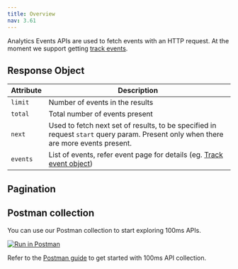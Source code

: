 ```yaml
---
title: Overview
nav: 3.61
---
```


Analytics Events APIs are used to fetch events with an HTTP request. At the moment we support getting [track events](/server-side/v2/api-reference/analytics-events/track-events).
<EndpointRequest title="https://api.100ms.live/v2/analytics/events"/>

## Response Object

| Attribute | Description                                                                                                                                                                                                                                                                  |
| --------- |------------------------------------------------------------------------------------------------------------------------------------------------------------------------------------------------------------------------------------------------------------------------------|
| `limit`   | Number of events in the results                                                                                                                                                                                                                                              |
| `total`   | Total number of events present                                                                                                                                                                                                                                               |
| `next`    | Used to fetch next set of results, to be specified in request `start` query param. Present only when there are more events present.                                                                                                                                          |
| `events`  | List of events, refer event page for details (eg. [Track event object](/server-side/v2/api-reference/analytics-events/track-events#track-object))                                                                                                                                |

## Pagination

## Postman collection

You can use our Postman collection to start exploring 100ms APIs.

[![Run in Postman](https://run.pstmn.io/button.svg)](https://god.gw.postman.com/run-collection/22726679-47dcd974-29d5-4965-a35b-bf9b74a8b25a?action=collection%2Ffork&collection-url=entityId%3D22726679-47dcd974-29d5-4965-a35b-bf9b74a8b25a%26entityType%3Dcollection%26workspaceId%3Dd9145dd6-337b-4761-81d6-21a30b4147a2)

Refer to the [Postman guide](/server-side/v2/introduction/postman-guide) to get started with 100ms API collection.
